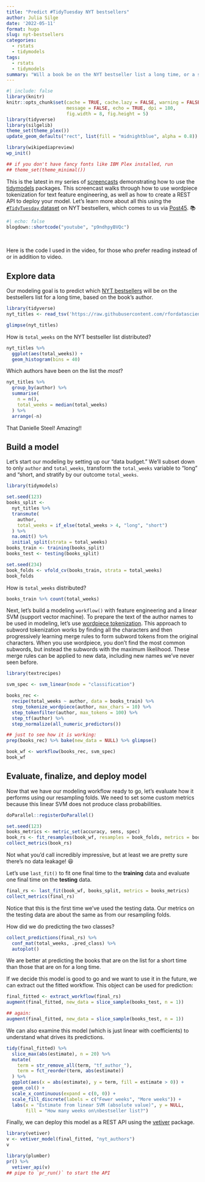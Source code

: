 ```yaml
---
title: "Predict #TidyTuesday NYT bestsellers"
author: Julia Silge
date: '2022-05-11'
format: hugo
slug: nyt-bestsellers
categories:
  - rstats
  - tidymodels
tags:
  - rstats
  - tidymodels
summary: "Will a book be on the NYT bestseller list a long time, or a short time? We walk through how to use wordpiece tokenization for the author names, and how to deploy your model as a REST API."
---
```


```r
#| include: false
library(knitr)
knitr::opts_chunk$set(cache = TRUE, cache.lazy = FALSE, warning = FALSE, 
                      message = FALSE, echo = TRUE, dpi = 180,
                      fig.width = 8, fig.height = 5)
library(tidyverse)
library(silgelib)
theme_set(theme_plex())
update_geom_defaults("rect", list(fill = "midnightblue", alpha = 0.8))

library(wikipediapreview)
wp_init()

## if you don't have fancy fonts like IBM Plex installed, run
## theme_set(theme_minimal())
```

This is the latest in my series of [screencasts](https://juliasilge.com/category/tidymodels/) demonstrating how to use the [tidymodels](https://www.tidymodels.org/) packages.
This screencast walks through how to use wordpiece tokenization for text feature engineering, as well as how to create a REST API to deploy your model.
Let's learn more about all this using the [`#TidyTuesday` dataset](https://github.com/rfordatascience/tidytuesday) on NYT bestsellers, which comes to us via [Post45](https://doi.org/10.18737/CNJV1733p4520220211).
📚

```r
#| echo: false
blogdown::shortcode("youtube", "p9ndhpyBVQc")
```

</br>

Here is the code I used in the video, for those who prefer reading instead of or in addition to video.

## Explore data

Our modeling goal is to predict which [NYT bestsellers](https://github.com/rfordatascience/tidytuesday/blob/master/data/2022/2022-05-10/readme.md) will be on the bestsellers list for a long time, based on the book's author.

```r
library(tidyverse)
nyt_titles <- read_tsv('https://raw.githubusercontent.com/rfordatascience/tidytuesday/master/data/2022/2022-05-10/nyt_titles.tsv')

glimpse(nyt_titles)
```

How is `total_weeks` on the NYT bestseller list distributed?

```r
nyt_titles %>%
  ggplot(aes(total_weeks)) +
  geom_histogram(bins = 40)
```

Which authors have been on the list the *most*?

```r
nyt_titles %>%
  group_by(author) %>%
  summarise(
    n = n(),
    total_weeks = median(total_weeks)
  ) %>%
  arrange(-n)
```

That Danielle Steel! Amazing!!

## Build a model

Let's start our modeling by setting up our "data budget." We'll subset down to only `author` and `total_weeks`, transform the `total_weeks` variable to "long" and "short, and stratify by our outcome `total_weeks`.

```r
library(tidymodels)

set.seed(123)
books_split <-
  nyt_titles %>%
  transmute(
    author,
    total_weeks = if_else(total_weeks > 4, "long", "short")
  ) %>%
  na.omit() %>%
  initial_split(strata = total_weeks)
books_train <- training(books_split)
books_test <- testing(books_split)

set.seed(234)
book_folds <- vfold_cv(books_train, strata = total_weeks)
book_folds
```

How is `total_weeks` distributed?

```r
books_train %>% count(total_weeks)
```

Next, let's build a modeling `workflow()` with feature engineering and a linear SVM (support vector machine).
To prepare the text of the author names to be used in modeling, let's use [wordpiece tokenization](https://huggingface.co/docs/transformers/tokenizer_summary#wordpiece).
This approach to subword tokenization works by finding all the characters and then progressively learning merge rules to form subword tokens from the original characters.
When you use wordpiece, you don't find the most common subwords, but instead the subwords with the maximum likelihood.
These merge rules can be applied to new data, including new names we've never seen before.

```r
library(textrecipes)

svm_spec <- svm_linear(mode = "classification")

books_rec <-
  recipe(total_weeks ~ author, data = books_train) %>%
  step_tokenize_wordpiece(author, max_chars = 10) %>%
  step_tokenfilter(author, max_tokens = 100) %>%
  step_tf(author) %>%
  step_normalize(all_numeric_predictors())

## just to see how it is working:
prep(books_rec) %>% bake(new_data = NULL) %>% glimpse()

book_wf <- workflow(books_rec, svm_spec)
book_wf
```

## Evaluate, finalize, and deploy model

Now that we have our modeling workflow ready to go, let's evaluate how it performs using our resampling folds.
We need to set some custom metrics because this linear SVM does not produce class probabilities.

```r
doParallel::registerDoParallel()

set.seed(123)
books_metrics <- metric_set(accuracy, sens, spec)
book_rs <- fit_resamples(book_wf, resamples = book_folds, metrics = books_metrics)
collect_metrics(book_rs)
```

Not what you'd call incredibly impressive, but at least we are pretty sure there's no data leakage!
😆


Let’s use `last_fit()` to fit one final time to the **training** data and evaluate one final time on the **testing** data.

```r
final_rs <- last_fit(book_wf, books_split, metrics = books_metrics)
collect_metrics(final_rs)
```

Notice that this is the first time we've used the testing data. Our metrics on the testing data are about the same as from our resampling folds.

How did we do predicting the two classes?

```r
collect_predictions(final_rs) %>%
  conf_mat(total_weeks, .pred_class) %>%
  autoplot()
```

We are better at predicting the books that are on the list for a short time than those that are on for a long time.

If we decide this model is good to go and we want to use it in the future, we can extract out the fitted workflow. This object can be used for prediction:

```r
final_fitted <- extract_workflow(final_rs)
augment(final_fitted, new_data = slice_sample(books_test, n = 1))

## again:
augment(final_fitted, new_data = slice_sample(books_test, n = 1))
```

We can also examine this model (which is just linear with coefficients) to understand what drives its predictions.

```r
tidy(final_fitted) %>%
  slice_max(abs(estimate), n = 20) %>%
  mutate(
    term = str_remove_all(term, "tf_author_"),
    term = fct_reorder(term, abs(estimate))
  ) %>%
  ggplot(aes(x = abs(estimate), y = term, fill = estimate > 0)) +
  geom_col() +
  scale_x_continuous(expand = c(0, 0)) +
  scale_fill_discrete(labels = c("Fewer weeks", "More weeks")) +
  labs(x = "Estimate from linear SVM (absolute value)", y = NULL, 
       fill = "How many weeks on\nbestseller list?")
```

Finally, we can deploy this model as a REST API using the [vetiver](https://vetiver.tidymodels.org/) package.

```r
library(vetiver)
v <- vetiver_model(final_fitted, "nyt_authors")
v

library(plumber)
pr() %>%
  vetiver_api(v)
## pipe to `pr_run()` to start the API
```

